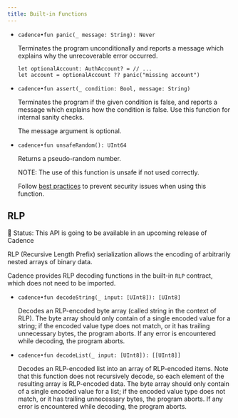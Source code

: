 ```yaml
---
title: Built-in Functions
---
```


- `cadence•fun panic(_ message: String): Never`

  Terminates the program unconditionally
  and reports a message which explains why the unrecoverable error occurred.

  ```cadence
  let optionalAccount: AuthAccount? = // ...
  let account = optionalAccount ?? panic("missing account")
  ```

- `cadence•fun assert(_ condition: Bool, message: String)`

  Terminates the program if the given condition is false,
  and reports a message which explains how the condition is false.
  Use this function for internal sanity checks.

  The message argument is optional.

- `cadence•fun unsafeRandom(): UInt64`

  Returns a pseudo-random number.

  NOTE: The use of this function is unsafe if not used correctly.

  Follow [best practices](https://github.com/ConsenSys/smart-contract-best-practices/blob/051ec2e42a66f4641d5216063430f177f018826e/docs/recommendations.md#remember-that-on-chain-data-is-public)
  to prevent security issues when using this function.

## RLP

<Callout type="info">

🚧 Status: This API is going to be available in an upcoming release of Cadence

</Callout>


RLP (Recursive Length Prefix) serialization allows the encoding of arbitrarily nested arrays of binary data.

Cadence provides RLP decoding functions in the built-in `RLP` contract, which does not need to be imported.

- `cadence•fun decodeString(_ input: [UInt8]): [UInt8]`

  Decodes an RLP-encoded byte array (called string in the context of RLP). 
  The byte array should only contain of a single encoded value for a string; if the encoded value type does not match, or it has trailing unnecessary bytes, the program aborts.
  If any error is encountered while decoding, the program aborts.


- `cadence•fun decodeList(_ input: [UInt8]): [[UInt8]]`

  Decodes an RLP-encoded list into an array of RLP-encoded items.
  Note that this function does not recursively decode, so each element of the resulting array is RLP-encoded data.
  The byte array should only contain of a single encoded value for a list; if the encoded value type does not match, or it has trailing unnecessary bytes, the program aborts.
  If any error is encountered while decoding, the program aborts.
